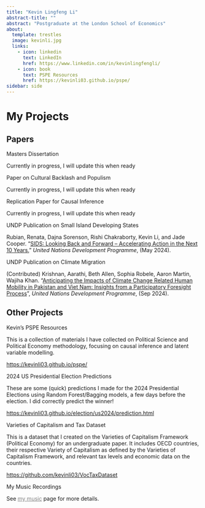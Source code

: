 ```yaml
---
title: "Kevin Lingfeng Li"
abstract-title: ""
abstract: "Postgraduate at the London School of Economics"
about:
  template: trestles
  image: kevinli.jpg
  links:
    - icon: linkedin
      text: LinkedIn
      href: https://www.linkedin.com/in/kevinlingfengli/
    - icon: book
      text: PSPE Resources
      href: https://kevinli03.github.io/pspe/
sidebar: side
---
```


# My Projects

::: {.panel-tabset .nav-pills}
## Papers

::: myclass
Masters Dissertation

::: small
Currently in progress, I will update this when ready
:::
:::

::: myclass
Paper on Cultural Backlash and Populism

::: small
Currently in progress, I will update this when ready
:::
:::

::: myclass
Replication Paper for Causal Inference

::: small
Currently in progress, I will update this when ready
:::
:::

::: myclass
UNDP Publication on Small Island Developing States

::: small
Rubian, Renata, Dajna Sorenson, Rishi Chakraborty, Kevin Li, and Jade Cooper. “[SIDS: Looking Back and Forward – Accelerating Action in the Next 10 Years.](https://www.undp.org/publications/sids-looking-back-and-forward)” *United Nations Development Programme*, (May 2024).
:::
:::

::: myclass
UNDP Publication on Climate Migration

::: small
(Contributed) Krishnan, Aarathi, Beth Allen, Sophia Robele, Aaron Martin, Wajiha Khan. "[Anticipating the Impacts of Climate Change Related Human Mobility in Pakistan and Viet Nam: Insights from a Participatory Foresight Process](https://www.undp.org/asia-pacific/publications/anticipating-impacts-of-climate-change-related-human-mobility-pakistan-and-viet-nam)", *United Nations Development Programme*, (Sep 2024).
:::
:::

## Other Projects

::: myclass
Kevin's PSPE Resources

::: small
This is a collection of materials I have collected on Political Science and Political Economy methodology, focusing on causal inference and latent variable modelling.

<https://kevinli03.github.io/pspe/>
:::
:::

::: myclass
2024 US Presidential Election Predictions

::: small
These are some (quick) predictions I made for the 2024 Presidential Elections using Random Forest/Bagging models, a few days before the election. I did correctly predict the winner!

<https://kevinli03.github.io/election/us2024/prediction.html>
:::
:::

::: myclass
Varieties of Capitalism and Tax Dataset

::: small
This is a dataset that I created on the Varieties of Capitalism Framework (Political Economy) for an undergraduate paper. It includes OECD countries, their respective Variety of Capitalism as defined by the Varieties of Capitalism Framework, and relevant tax levels and economic data on the countries.

<https://github.com/kevinli03/VocTaxDataset>
:::
:::

::: myclass
My Music Recordings

::: small
See [my music](music.qmd){style="color: gray;"} page for more details.
:::
:::
:::
